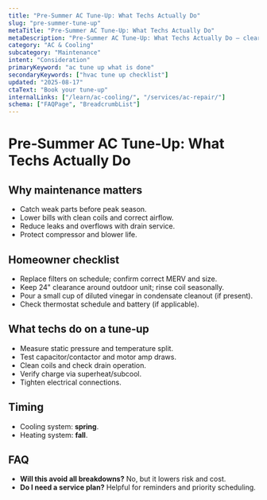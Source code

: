 ```yaml
---
title: "Pre‑Summer AC Tune‑Up: What Techs Actually Do"
slug: "pre-summer-tune-up"
metaTitle: "Pre‑Summer AC Tune‑Up: What Techs Actually Do"
metaDescription: "Pre‑Summer AC Tune‑Up: What Techs Actually Do — clear steps, practical detail, and when to call a pro in North Texas."
category: "AC & Cooling"
subcategory: "Maintenance"
intent: "Consideration"
primaryKeyword: "ac tune up what is done"
secondaryKeywords: ["hvac tune up checklist"]
updated: "2025-08-17"
ctaText: "Book your tune-up"
internalLinks: ["/learn/ac-cooling/", "/services/ac-repair/"]
schema: ["FAQPage", "BreadcrumbList"]
---
```


# Pre‑Summer AC Tune‑Up: What Techs Actually Do



## Why maintenance matters
- Catch weak parts before peak season.
- Lower bills with clean coils and correct airflow.
- Reduce leaks and overflows with drain service.
- Protect compressor and blower life.


## Homeowner checklist
- Replace filters on schedule; confirm correct MERV and size.
- Keep 24" clearance around outdoor unit; rinse coil seasonally.
- Pour a small cup of diluted vinegar in condensate cleanout (if present).
- Check thermostat schedule and battery (if applicable).


## What techs do on a tune‑up
- Measure static pressure and temperature split.
- Test capacitor/contactor and motor amp draws.
- Clean coils and check drain operation.
- Verify charge via superheat/subcool.
- Tighten electrical connections.


## Timing
- Cooling system: **spring**.
- Heating system: **fall**.


## FAQ
- **Will this avoid all breakdowns?** No, but it lowers risk and cost.
- **Do I need a service plan?** Helpful for reminders and priority scheduling.
